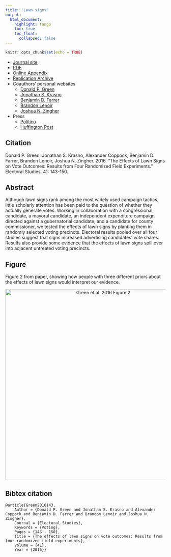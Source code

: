 ```yaml
---
title: "Lawn signs"
output: 
  html_document:
    highlight: tango
    toc: true
    toc_float:
      collapsed: false
---
```


```r
knitr::opts_chunk$set(echo = TRUE)
```

- [Journal site](http://www.sciencedirect.com/science/article/pii/S0261379415002310)
- [PDF](../papers/GKCFLZ_lawnsigns.pdf)
- [Online Appendix](../papers/GKCFLZ_lawnsigns_appendix.pdf)
- [Replication Archive](https://dataverse.harvard.edu/dataset.xhtml?persistentId=doi:10.7910/DVN/K2TLDB)
- Coauthors' personal websites
    - [Donald P. Green](https://sites.google.com/site/donaldpgreen/)
    - [Jonathan S. Krasno](https://sites.google.com/site/donaldpgreen/)
    - [Benjamin D. Farrer](https://sites.google.com/site/donaldpgreen/)
    - [Brandon Lenoir](https://sites.google.com/site/donaldpgreen/)
    - [Joshua N. Zingher](https://sites.google.com/site/donaldpgreen/)
- Press
    - [Politico](http://www.politico.com/story/2015/12/campaign-lawn-signs-little-effect-217166)
    - [Huffington Post]()
    

## Citation

Donald P. Green, Jonathan S. Krasno, Alexander Coppock, Benjamin D. Farrer, Brandon Lenoir, Joshua N. Zingher. 2016. "The Effects of Lawn Signs on Vote Outcomes: Results from Four Randomized Field Experiments." Electoral Studies. 41: 143-150. 

## Abstract
Although lawn signs rank among the most widely used campaign tactics, little scholarly attention has been paid to the question of whether they actually generate votes. Working in collaboration with a congressional candidate, a mayoral candidate, an independent expenditure campaign directed against a gubernatorial candidate, and a candidate for county commissioner, we tested the effects of lawn signs by planting them in randomly selected voting precincts. Electoral results pooled over all four studies suggest that signs increased advertising candidates' vote shares. Results also provide some evidence that the effects of lawn signs spill over into adjacent untreated voting precincts.

## Figure

Figure 2 from paper, showing how people with three different priors about the effects of lawn signs would interpret our evidence.

<center><img src="images/GKCFLZ_lawnsigns_fig.png" alt="Green et al. 2016 Figure 2" width="600"></center>

## Bibtex citation

```
@article{Green2016143,
	Author = {Donald P. Green and Jonathan S. Krasno and Alexander Coppock and Benjamin D. Farrer and Brandon Lenoir and Joshua N. Zingher},
	Journal = {Electoral Studies},
	Keywords = {Voting},
	Pages = {143 - 150},
	Title = {The effects of lawn signs on vote outcomes: Results from four randomized field experiments},
	Volume = {41},
	Year = {2016}}
```